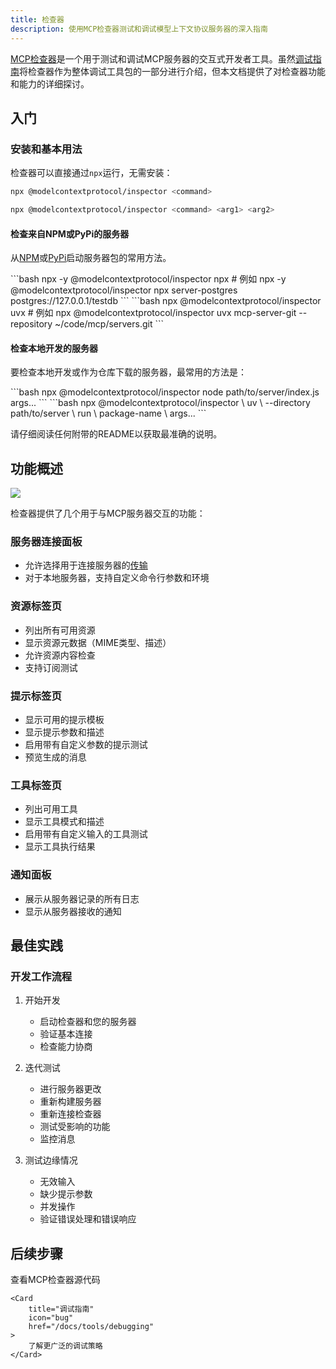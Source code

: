 ```yaml
---
title: 检查器
description: 使用MCP检查器测试和调试模型上下文协议服务器的深入指南
---
```


[MCP检查器](https://github.com/modelcontextprotocol/inspector)是一个用于测试和调试MCP服务器的交互式开发者工具。虽然[调试指南](/docs/tools/debugging)将检查器作为整体调试工具包的一部分进行介绍，但本文档提供了对检查器功能和能力的详细探讨。

## 入门

### 安装和基本用法

检查器可以直接通过`npx`运行，无需安装：


```bash
npx @modelcontextprotocol/inspector <command>
```

```bash
npx @modelcontextprotocol/inspector <command> <arg1> <arg2>
```

#### 检查来自NPM或PyPi的服务器

从[NPM](https://npmjs.com)或[PyPi](https://pypi.com)启动服务器包的常用方法。

<Tabs>

  <Tab title="NPM包">
  ```bash
  npx -y @modelcontextprotocol/inspector npx <package-name> <args>
  # 例如
  npx -y @modelcontextprotocol/inspector npx server-postgres postgres://127.0.0.1/testdb
  ```
  </Tab>

  <Tab title="PyPi包">
  ```bash
  npx @modelcontextprotocol/inspector uvx <package-name> <args>
  # 例如
  npx @modelcontextprotocol/inspector uvx mcp-server-git --repository ~/code/mcp/servers.git
  ```
  </Tab>
</Tabs>

#### 检查本地开发的服务器

要检查本地开发或作为仓库下载的服务器，最常用的方法是：

<Tabs>
  <Tab title="TypeScript">
  ```bash
  npx @modelcontextprotocol/inspector node path/to/server/index.js args...
  ```
  </Tab>
  <Tab title="Python">
  ```bash
  npx @modelcontextprotocol/inspector \
    uv \
    --directory path/to/server \
    run \
    package-name \
    args...
  ```
  </Tab>
</Tabs>

请仔细阅读任何附带的README以获取最准确的说明。

## 功能概述

<Frame caption="MCP检查器界面">
  <img src="/images/mcp-inspector.png" />
</Frame>

检查器提供了几个用于与MCP服务器交互的功能：

### 服务器连接面板
- 允许选择用于连接服务器的[传输](/docs/concepts/transports)
- 对于本地服务器，支持自定义命令行参数和环境

### 资源标签页
- 列出所有可用资源
- 显示资源元数据（MIME类型、描述）
- 允许资源内容检查
- 支持订阅测试

### 提示标签页
- 显示可用的提示模板
- 显示提示参数和描述
- 启用带有自定义参数的提示测试
- 预览生成的消息

### 工具标签页
- 列出可用工具
- 显示工具模式和描述
- 启用带有自定义输入的工具测试
- 显示工具执行结果

### 通知面板
- 展示从服务器记录的所有日志
- 显示从服务器接收的通知

## 最佳实践

### 开发工作流程

1. 开始开发
   - 启动检查器和您的服务器
   - 验证基本连接
   - 检查能力协商

2. 迭代测试
   - 进行服务器更改
   - 重新构建服务器
   - 重新连接检查器
   - 测试受影响的功能
   - 监控消息

3. 测试边缘情况
   - 无效输入
   - 缺少提示参数
   - 并发操作
   - 验证错误处理和错误响应

## 后续步骤

<CardGroup cols={2}>
    <Card
        title="检查器仓库"
        icon="github"
        href="https://github.com/modelcontextprotocol/inspector"
    >
        查看MCP检查器源代码
    </Card>

    <Card
        title="调试指南"
        icon="bug"
        href="/docs/tools/debugging"
    >
        了解更广泛的调试策略
    </Card>
</CardGroup>
